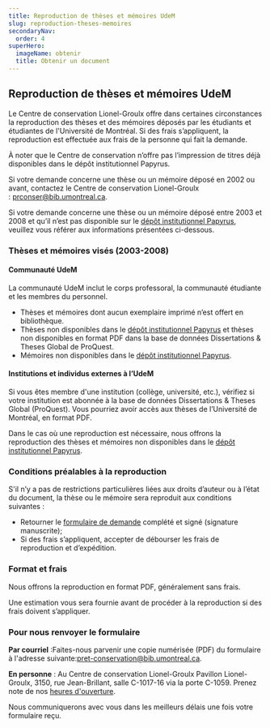 ```yaml
---
title: Reproduction de thèses et mémoires UdeM
slug: reproduction-theses-memoires
secondaryNav:
  order: 4
superHero:
  imageName: obtenir
  title: Obtenir un document
---
```


## Reproduction de thèses et mémoires UdeM
Le Centre de conservation Lionel-Groulx offre dans certaines circonstances la reproduction des thèses et des mémoires déposés par les étudiants et étudiantes de l'Université de Montréal. Si des frais s’appliquent, la reproduction est effectuée aux frais de la personne qui fait la demande.

À noter que le Centre de conservation n’offre pas l’impression de titres déjà disponibles dans le dépôt institutionnel Papyrus.

Si votre demande concerne une thèse ou un mémoire déposé en 2002 ou avant, contactez le Centre de conservation Lionel-Groulx : [prconser@bib.umontreal.ca](mailto:prconser@bib.umontreal.ca).

Si votre demande concerne une thèse ou un mémoire déposé entre 2003 et 2008 et qu’il n’est pas disponible sur le [dépôt institutionnel Papyrus](https://papyrus.bib.umontreal.ca/xmlui/), veuillez vous référer aux informations présentées ci-dessous.

### Thèses et mémoires visés (2003-2008)

#### Communauté UdeM
La communauté UdeM inclut le corps professoral, la communauté étudiante et les membres du personnel.
- Thèses et mémoires dont aucun exemplaire imprimé n’est offert en bibliothèque.
- Thèses non disponibles dans le [dépôt institutionnel Papyrus](https://papyrus.bib.umontreal.ca/xmlui/) et thèses non disponibles en format PDF dans la base de données Dissertations & Theses Global de ProQuest. 
- Mémoires non disponibles dans le [dépôt institutionnel Papyrus](https://papyrus.bib.umontreal.ca/xmlui/).

#### Institutions et individus externes à l’UdeM

Si vous êtes membre d'une institution (collège, université, etc.), vérifiez si votre institution est abonnée à la base de données Dissertations & Theses Global (ProQuest). Vous pourriez avoir accès aux thèses de l’Université de Montréal, en format PDF. 

Dans le cas où une reproduction est nécessaire, nous offrons la reproduction des thèses et mémoires non disponibles dans le [dépôt institutionnel Papyrus](https://papyrus.bib.umontreal.ca/xmlui/). 

### Conditions préalables à la reproduction

S'il n’y a pas de restrictions particulières liées aux droits d’auteur ou à l’état du document, la thèse ou le mémoire sera reproduit aux conditions suivantes :
- Retourner le [formulaire de demande](../theses-memoires-demande-reproduction.pdf) complété et signé (signature manuscrite);
- Si des frais s’appliquent, accepter de débourser les frais de reproduction et d’expédition.

### Format et frais

Nous offrons la reproduction en format PDF, généralement sans frais. 

Une estimation vous sera fournie avant de procéder à la reproduction si des frais doivent s’appliquer.

### Pour nous renvoyer le formulaire

**Par courriel** :Faites-nous parvenir une copie numérisée (PDF) du formulaire à l'adresse suivante:[pret-conservation@bib.umontreal.ca](mailto:pret-conservation@bib.umontreal.ca).

**En personne** :
Au Centre de conservation Lionel-Groulx
Pavillon Lionel-Groulx, 3150, rue Jean-Brillant, salle C-1017-16 via la porte C-1059.
Prenez note de nos [heures d'ouverture](https://bib.umontreal.ca/horaires#centre-de-conservation-lionel-groulx).

Nous communiquerons avec vous dans les meilleurs délais une fois votre formulaire reçu.

